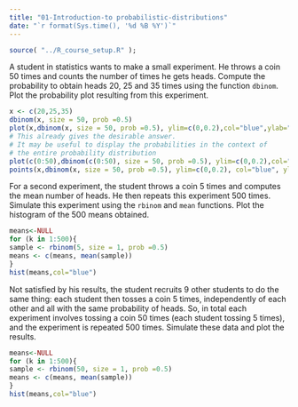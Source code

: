 ```yaml
---
title: "01-Introduction-to probabilistic-distributions"
date: "`r format(Sys.time(), '%d %B %Y')`"
---
```


```r
source( "../R_course_setup.R" );
```

A student in statistics wants to make a small experiment. He throws a coin 50 times and counts the number of times he gets heads. Compute the probability to obtain heads 20, 25 and 35 times using the function `dbinom`. Plot the probability plot resulting from this experiment.

```r
x <- c(20,25,35)
dbinom(x, size = 50, prob =0.5)
plot(x,dbinom(x, size = 50, prob =0.5), ylim=c(0,0.2),col="blue",ylab="p")
# This already gives the desirable answer. 
# It may be useful to display the probabilities in the context of 
# the entire probability distribution
plot(c(0:50),dbinom(c(0:50), size = 50, prob =0.5), ylim=c(0,0.2),col="gray",ylab="p")
points(x,dbinom(x, size = 50, prob =0.5), ylim=c(0,0.2), col="blue", ylab="p")
```

For a second experiment, the student throws a coin 5 times and computes the mean number of heads. He then repeats this experiment 500 times. Simulate this experiment using the `rbinom` and `mean` functions. Plot the histogram of the 500 means obtained.

```r
means<-NULL
for (k in 1:500){
sample <- rbinom(5, size = 1, prob =0.5)
means <- c(means, mean(sample))
}
hist(means,col="blue")
```

Not satisfied by his results, the student recruits 9 other students to do the same thing: each student then tosses a coin 5 times, independently of each other and all with the same probability of heads. So, in total each experiment involves tossing a coin 50 times (each student tossing 5 times), and the  experiment is repeated 500 times. Simulate these data and plot the results.

```r
means<-NULL
for (k in 1:500){
sample <- rbinom(50, size = 1, prob =0.5)
means <- c(means, mean(sample))
}
hist(means,col="blue")
```